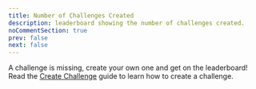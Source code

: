 ---
title: Number of Challenges Created
description: leaderboard showing the number of challenges created.
noCommentSection: true
prev: false
next: false
---


A challenge is missing, create your own one and get on the leaderboard!
Read the [Create Challenge](/guides/create-challenge) guide to learn how to create a challenge.

<LeaderboardChallenge client:load />
